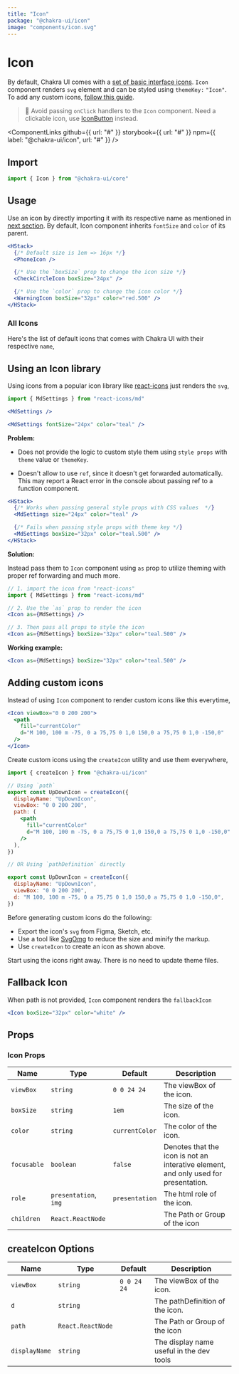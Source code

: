 ```yaml
---
title: "Icon"
package: "@chakra-ui/icon"
image: "components/icon.svg"
---
```




# Icon

By default, Chakra UI comes with a [set of basic interface icons](#all-icons).
`Icon` component renders `svg` element and can be styled using `themeKey:`
`"Icon"`. To add any custom icons, [follow this guide](#adding-custom-icons).

> 🚨 Avoid passing `onClick` handlers to the `Icon` component. Need a clickable
> icon, use [IconButton](/components/icon-button) instead.

<ComponentLinks
  github={{ url: "#" }}
  storybook={{ url: "#" }}
  npm={{ label: "@chakra-ui/icon", url: "#" }}
/>

<carbon-ad></carbon-ad>

## Import

```js
import { Icon } from "@chakra-ui/core"
```

## Usage

Use an icon by directly importing it with its respective name as mentioned in
[next section](#all-icons). By default, Icon component inherits `fontSize` and
`color` of its parent.

```jsx
<HStack>
  {/* Default size is 1em => 16px */}
  <PhoneIcon />

  {/* Use the `boxSize` prop to change the icon size */}
  <CheckCircleIcon boxSize="24px" />

  {/* Use the `color` prop to change the icon color */}
  <WarningIcon boxSize="32px" color="red.500" />
</HStack>
```

### All Icons

Here's the list of default icons that comes with Chakra UI with their respective
`name`,

<IconsList />

## Using an Icon library

Using icons from a popular icon library like
[react-icons](https://react-icons.netlify.com/) just renders the `svg`,

```jsx live=false
import { MdSettings } from "react-icons/md"

<MdSettings />

<MdSettings fontSize="24px" color="teal" />
```

**Problem:**

- Does not provide the logic to custom style them using `style props` with
  `theme` value or `themeKey`.

- Doesn't allow to use `ref`, since it doesn't get forwarded automatically. This
  may report a React error in the console about passing ref to a function
  component.

```jsx
<HStack>
  {/* Works when passing general style props with CSS values  */}
  <MdSettings size="24px" color="teal" />

  {/* Fails when passing style props with theme key */}
  <MdSettings boxSize="32px" color="teal.500" />
</HStack>
```

**Solution:**

Instead pass them to `Icon` component using `as` prop to utilize theming with
proper ref forwarding and much more.

```jsx live=false
// 1. import the icon from "react-icons"
import { MdSettings } from "react-icons/md"

// 2. Use the `as` prop to render the icon
<Icon as={MdSettings} />

// 3. Then pass all props to style the icon
<Icon as={MdSettings} boxSize="32px" color="teal.500" />
```

**Working example:**

```jsx
<Icon as={MdSettings} boxSize="32px" color="teal.500" />
```

## Adding custom icons

Instead of using `Icon` component to render custom icons like this everytime,

```jsx
<Icon viewBox="0 0 200 200">
  <path
    fill="currentColor"
    d="M 100, 100 m -75, 0 a 75,75 0 1,0 150,0 a 75,75 0 1,0 -150,0"
  />
</Icon>
```

Create custom icons using the `createIcon` utility and use them everywhere,

```jsx live=false
import { createIcon } from "@chakra-ui/icon"

// Using `path`
export const UpDownIcon = createIcon({
  displayName: "UpDownIcon",
  viewBox: "0 0 200 200",
  path: (
    <path
      fill="currentColor"
      d="M 100, 100 m -75, 0 a 75,75 0 1,0 150,0 a 75,75 0 1,0 -150,0"
    />
  ),
})

// OR Using `pathDefinition` directly

export const UpDownIcon = createIcon({
  displayName: "UpDownIcon",
  viewBox: "0 0 200 200",
  d: "M 100, 100 m -75, 0 a 75,75 0 1,0 150,0 a 75,75 0 1,0 -150,0",
})
```

Before generating custom icons do the following:

- Export the icon's `svg` from Figma, Sketch, etc.
- Use a tool like [SvgOmg](https://jakearchibald.github.io/svgomg/) to reduce
  the size and minify the markup.
- Use `createIcon` to create an icon as shown above.

Start using the icons right away. There is no need to update theme files.

## Fallback Icon

When path is not provided, `Icon` component renders the `fallbackIcon`

```jsx
<Icon boxSize="32px" color="white" />
```

## Props

### Icon Props

| Name        | Type                  | Default        | Description                                                                         |
| ----------- | --------------------- | -------------- | ----------------------------------------------------------------------------------- |
| `viewBox`   | `string`              | `0 0 24 24`    | The viewBox of the icon.                                                            |
| `boxSize`   | `string`              | `1em`          | The size of the icon.                                                               |
| `color`     | `string`              | `currentColor` | The color of the icon.                                                              |
| `focusable` | `boolean`             | `false`        | Denotes that the icon is not an interative element, and only used for presentation. |
| `role`      | `presentation`, `img` | `presentation` | The html role of the icon.                                                          |
| `children`  | `React.ReactNode`     |                | The Path or Group of the icon                                                       |

## createIcon Options

| Name          | Type              | Default     | Description                              |
| ------------- | ----------------- | ----------- | ---------------------------------------- |
| `viewBox`     | `string`          | `0 0 24 24` | The viewBox of the icon.                 |
| `d`           | `string`          |             | The pathDefinition of the icon.          |
| `path`        | `React.ReactNode` |             | The Path or Group of the icon            |
| `displayName` | `string`          |             | The display name useful in the dev tools |
